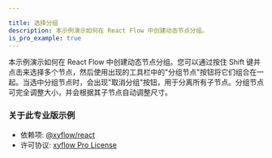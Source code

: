 ```yaml
---

title: 选择分组
description: 本示例演示如何在 React Flow 中创建动态节点分组。
is_pro_example: true
---
```


本示例演示如何在 React Flow 中创建动态节点分组。您可以通过按住 Shift 键并点击来选择多个节点，然后使用出现的工具栏中的"分组节点"按钮将它们组合在一起。当选中分组节点时，会出现"取消分组"按钮，用于分离所有子节点。分组节点可完全调整大小，并会根据其子节点自动调整尺寸。

<ProExampleViewer slug="selection-grouping" />

### 关于此专业版示例

- 依赖项: [@xyflow/react](https://www.npmjs.com/package/@xyflow/react)
- 许可协议: [xyflow Pro License](https://xyflow.com/pro-license)